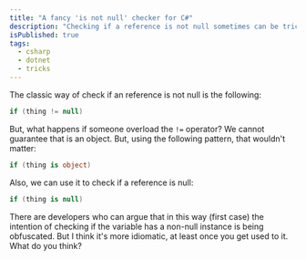 ```yaml
---
title: "A fancy 'is not null' checker for C#"
description: "Checking if a reference is not null sometimes can be tricky. Here is a fancy way to do it."
isPublished: true
tags:
  - csharp
  - dotnet
  - tricks
---
```


The classic way of check if an reference is not null is the following:

```cs
if (thing != null)
```

But, what happens if someone overload the `!=` operator? We cannot guarantee
that is an object. But, using the following pattern, that wouldn't matter:

```cs
if (thing is object)
```

Also, we can use it to check if a reference is null:

```cs
if (thing is null)
```

There are developers who can argue that in this way (first case) the intention
of checking if the variable has a non-null instance is being obfuscated. But I
think it's more idiomatic, at least once you get used to it. What do you think?
